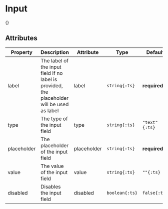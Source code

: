 
# Input
{<ComponentPreview name="input" />}

## Attributes
Property | Description | Attribute | Type | Default
--- | --- | --- | --- | ---
label | The label of the input field If no label is provided, the placeholder will be used as label | label | `string{:ts}` | __required__
type | The type of the input field | type | `string{:ts}` | `"text"{:ts}`
placeholder | The placeholder of the input field | placeholder | `string{:ts}` | __required__
value | The value of the input field | value | `string{:ts}` | `""{:ts}`
disabled | Disables the input field | disabled | `boolean{:ts}` | `false{:ts}`


